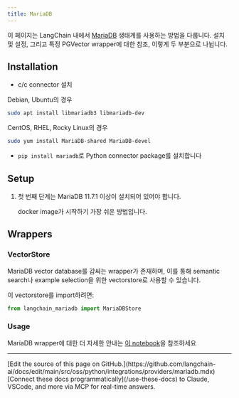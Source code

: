 ```yaml
---
title: MariaDB
---
```


이 페이지는 LangChain 내에서 [MariaDB](https://github.com/mariadb/) 생태계를 사용하는 방법을 다룹니다.
설치 및 설정, 그리고 특정 PGVector wrapper에 대한 참조, 이렇게 두 부분으로 나뉩니다.

## Installation
- c/c connector 설치

Debian, Ubuntu의 경우
```bash
sudo apt install libmariadb3 libmariadb-dev
```

CentOS, RHEL, Rocky Linux의 경우
```bash
sudo yum install MariaDB-shared MariaDB-devel
```

- `pip install mariadb`로 Python connector package를 설치합니다


## Setup
1. 첫 번째 단계는 MariaDB 11.7.1 이상이 설치되어 있어야 합니다.

    docker image가 시작하기 가장 쉬운 방법입니다.

## Wrappers

### VectorStore

MariaDB vector database를 감싸는 wrapper가 존재하며, 이를 통해 semantic search나 example selection을 위한 vectorstore로 사용할 수 있습니다.

이 vectorstore를 import하려면:
```python
from langchain_mariadb import MariaDBStore
```

### Usage

MariaDB wrapper에 대한 더 자세한 안내는 [이 notebook](/oss/python/integrations/vectorstores/mariadb)을 참조하세요

---

<Callout icon="pen-to-square" iconType="regular">
    [Edit the source of this page on GitHub.](https://github.com/langchain-ai/docs/edit/main/src/oss/python/integrations/providers/mariadb.mdx)
</Callout>
<Tip icon="terminal" iconType="regular">
    [Connect these docs programmatically](/use-these-docs) to Claude, VSCode, and more via MCP for    real-time answers.
</Tip>
